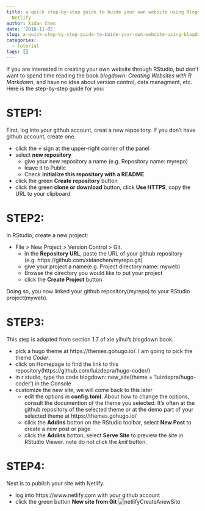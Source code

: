 ```yaml
---
title: a quick step-by-step guide to buide your own website using Blogdown, Github,
  Netlify
author: Xidan Chen
date: '2018-11-05'
slug: a-quick-step-by-step-guide-to-buide-your-own-website-using-blogdown-github-netlify
categories:
  - tutorial
tags: []
---
```


If you are interested in creating your own website through RStudio, but don't want to spend time reading the book *blogdown: Creating Websites with R Markdown*, and have no idea about version control, data managment, etc. Here is the step-by-step guide for you:  

# STEP1:  
First, log into your github account, creat a new repository. If you don't have github account, create one.  
 
 * click the **+** sign at the upper-right corner of the panel  
 * select **new repository**  
     + give your new repository a name (e.g. Repository name: myrepo)  
     + leave it to Public  
     + Check **Initialize this repository with a README**  
 * click the green **Create repository** button  
 * click the green **clone or download** button, click **Use HTTPS**, copy the URL to your clipboard  

# STEP2:  
In RStudio, create a new project:  
 
 * File > New Project > Version Control > Git.  
     + in the **Repository URL**, paste the URL of your github repository (e.g. https://github.com/xidanchen/myrepo.git)  
     + give your project a name(e.g. Project directory name: myweb)  
     + Browse the directory you would like to put your project  
     + click the **Create Project** button  
     
Doing so, you now linked your github repository(myrepo) to your RStudio project(myweb).  


# STEP3:  
This step is adopted from section 1.7 of xie yihui's blogdown book.  

 * pick a hugo theme at https://themes.gohugo.io/. I am going to pick the theme *Coder*.  
 * click on Homepage to find the link to this repository(https://github.com/luizdepra/hugo-coder/)    
 * in r studio, type the code blogdown::new_site(theme = 'luizdepra/hugo-coder') in the Console  
 * customize the new site, we will come back to this later   
     + edit the options in **config.toml**. About how to change the options, consult the documention of the theme you selected. It's often at the github repository of the selected theme or at the demo part of your selected theme at https://themes.gohugo.io/  
     + click the **Addins** botton on the RStudio toolbar, select **New Post** to create a new post or page   
     + click the **Addins** botton, select **Serve Site** to preview the site in RStudio Viewer. note do not click the *knit* button.  
 
# STEP4:  
Next is to publish your site with Netlify.   

 * log into https://www.netlify.com with your github account  
 * click the green button **New site from Git**
 ![netlifyCreateAnewSite](/images/netlify_createAnewSite.png)
 
 
   
   
   
   
   
   